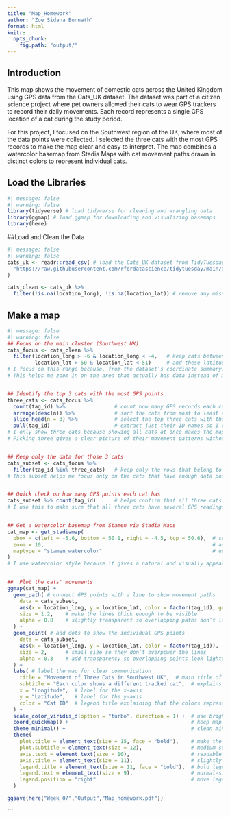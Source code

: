 ```yaml
---
title: "Map_Homework"
author: "Zoe Sidana Bunnath"
format: html
knitr:
  opts_chunk:
    fig.path: "output/"
---
```


## Introduction

This map shows the movement of domestic cats across the United Kingdom using GPS data from the Cats_UK dataset. The dataset was part of a citizen science project where pet owners allowed their cats to wear GPS trackers to record their daily movements. Each record represents a single GPS location of a cat during the study period.

For this project, I focused on the Southwest region of the UK, where most of the data points were collected. I selected the three cats with the most GPS records to make the map clear and easy to interpret. The map combines a watercolor basemap from Stadia Maps with cat movement paths drawn in distinct colors to represent individual cats.

## Load the Libraries

```r
#| message: false
#| warning: false
library(tidyverse) # load tidyverse for cleaning and wrangling data
library(ggmap) # load ggmap for downloading and visualizing basemaps
library(here)
```

##Load and Clean the Data

```r
#| message: false
#| warning: false
cats_uk <- readr::read_csv( # load the Cats_UK dataset from TidyTuesday’s GitHub page
  "https://raw.githubusercontent.com/rfordatascience/tidytuesday/main/data/2023/2023-01-31/cats_uk.csv"
)

cats_clean <- cats_uk %>% 
  filter(!is.na(location_long), !is.na(location_lat)) # remove any missing GPS coordinates so only valid locations remain
```

## Make a map

```r
#| message: false
#| warning: false
## Focus on the main cluster (Southwest UK)
cats_focus <- cats_clean %>% 
  filter(location_long > -6 & location_long < -4,   # keep cats between these longitudes
         location_lat > 50 & location_lat < 51)     # and these latitudes where most cats were tracked
# I focus on this range because, from the dataset’s coordinate summary, most cats are concentrated around longitude -5.3 and latitude 50.5.
# This helps me zoom in on the area that actually has data instead of mapping the whole UK unnecessarily.


## Identify the top 3 cats with the most GPS points
three_cats <- cats_focus %>% 
  count(tag_id) %>%                # count how many GPS records each cat has
  arrange(desc(n)) %>%             # sort the cats from most to least active (based on how many points they have)
  slice_head(n = 3) %>%            # select the top three cats with the most tracking data
  pull(tag_id)                     # extract just their ID names so I can filter them easily later
# I only show three cats because showing all cats at once makes the map too crowded and confusing.
# Picking three gives a clear picture of their movement patterns without clutter.


## Keep only the data for those 3 cats
cats_subset <- cats_focus %>% 
  filter(tag_id %in% three_cats)   # keep only the rows that belong to the three selected cats
# This subset helps me focus only on the cats that have enough data points to visualize movement.


## Quick check on how many GPS points each cat has
cats_subset %>% count(tag_id)      # helps confirm that all three cats have enough records to show movement
# I use this to make sure that all three cats have several GPS readings and are not missing too much data.


## Get a watercolor basemap from Stamen via Stadia Maps
cat_map <- get_stadiamap(
  bbox = c(left = -5.6, bottom = 50.1, right = -4.5, top = 50.6),  # set map boundaries slightly larger than the cat cluster area
  zoom = 10,                                                       # adjust zoom so I can see both detail and context
  maptype = "stamen_watercolor"                                    # use a watercolor-style background to make the map look cleaner and softer
)
# I use watercolor style because it gives a natural and visually appealing background that makes the points stand out nicely.


##  Plot the cats' movements
ggmap(cat_map) + 
  geom_path( # connect GPS points with a line to show movement paths
    data = cats_subset, 
    aes(x = location_long, y = location_lat, color = factor(tag_id), group = tag_id),
    size = 1.2,    # make the lines thick enough to be visible
    alpha = 0.8    # slightly transparent so overlapping paths don’t look too dark
  ) +
  geom_point( # add dots to show the individual GPS points
    data = cats_subset, 
    aes(x = location_long, y = location_lat, color = factor(tag_id)),
    size = 2,      # small size so they don’t overpower the lines
    alpha = 0.3    # add transparency so overlapping points look lighter and easier to see
  ) +
  labs( # label the map for clear communication
    title = "Movement of Three Cats in Southwest UK",  # main title of the map
    subtitle = "Each color shows a different tracked cat",  # explains what the color means
    x = "Longitude",  # label for the x-axis
    y = "Latitude",   # label for the y-axis
    color = "Cat ID"  # legend title explaining that the colors represent cat IDs
  ) +
  scale_color_viridis_d(option = "turbo", direction = 1) +  # use bright distinct color palette
  coord_quickmap() +                                        # keep map aspect ratio accurate
  theme_minimal() +                                         # clean minimal theme
  theme(
    plot.title = element_text(size = 15, face = "bold"),    # make the title bold and larger
    plot.subtitle = element_text(size = 12),                # medium subtitle
    axis.text = element_text(size = 10),                    # readable axis numbers
    axis.title = element_text(size = 11),                   # slightly larger axis labels
    legend.title = element_text(size = 11, face = "bold"),  # bold legend title
    legend.text = element_text(size = 9),                   # normal-sized legend text
    legend.position = "right"                               # move legend to the right side
  )

ggsave(here("Week_07","Output","Map_homework.pdf"))
```

\`\`\`
